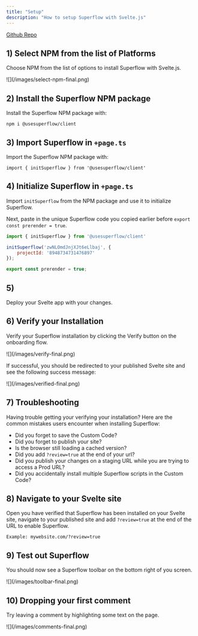 ```yaml
---
title: "Setup"
description: "How to setup Superflow with Svelte.js"
---
```


[Github Repo](https://github.com/benjvelt/superflow-react)

## 1) Select NPM from the list of Platforms

Choose NPM from the list of options to install Superflow with Svelte.js.

<Frame>
![](/images/select-npm-final.png)
</Frame>


## 2) Install the Superflow NPM package

Install the Superflow NPM package with:

```
npm i @usesuperflow/client
```

## 3) Import Superflow in `+page.ts`

Import the Superflow NPM package with:

```
import { initSuperflow } from '@usesuperflow/client'
```

## 4) Initialize Superflow in `+page.ts`

Import `initSuperflow` from the NPM package and use it to initialize Superflow.

Next, paste in the unique Superflow code you copied earlier before `export const prerender = true`.


```js
import { initSuperflow } from '@usesuperflow/client'

initSuperflow('zwNLOmdJnjXJt6eLlbaj', {
    projectId: '8948734731476897'
});

export const prerender = true;

```
## 5) 

Deploy your Svelte app with your changes.


## 6) Verify your Installation

Verify your Superflow installation by clicking the Verify button on the onboarding flow.

<Frame>
![](/images/verify-final.png)
</Frame>

If successful, you should be redirected to your published Svelte site and see the following success message:

<Frame>
![](/images/verified-final.png)
</Frame>

## 7) Troubleshooting

Having trouble getting your verifying your installation? Here are the common mistakes users encounter when installing Superflow:

 - Did you forget to save the Custom Code?
 - Did you forget to publish your site?
 - Is the browser still loading a cached version?
 - Did you add `?review=true` at the end of your url?
 - Did you publish your changes on a staging URL while you are trying to access a Prod URL?
 - Did you accidentally install multiple Superflow scripts in the Custom Code?


## 8) Navigate to your Svelte site 

Open you have verified that Superflow has been installed on your Svelte site, navigate to your published site and add `?review=true` at the end of the URL to enable Superflow. 

`Example: mywebsite.com/?review=true`


## 9) Test out Superflow

You should now see a Superflow toolbar on the bottom right of you screen.

<Frame>
![](/images/toolbar-final.png)
</Frame>




## 10) Dropping your first comment
Try leaving a comment by highlighting some text on the page.

<Frame>
![](/images/comments-final.png)
</Frame>